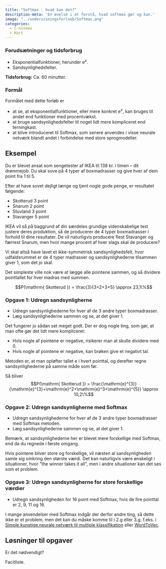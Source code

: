 ```yaml
---
title: "Softmax - hvad kan det?"
description-meta: 'En øvelse i at forstå, hvad softmax gør og kan.'
image: "../undervisningsforloeb/Softmax.png"
categories:
  - C-niveau
  - Kort
---
```


::: {.callout-caution collapse="true" appearance="minimal"}
### Forudsætninger og tidsforbrug

+ Eksponentialfunktioner, herunder $\mathrm{e}^x$.
+ Sandsynlighedsfelter.

**Tidsforbrug:** Ca. 60 minutter. 

:::

::: {.purpose}

### Formål

Formålet med dette forløb er 

* at se, at eksponentialfunktioner, eller mere konkret $\mathrm{e}^x$, kan bruges til andet end funktioner med procentvækst.
* at bruge sandsynlighedsfelter til noget lidt mere kompliceret end terningkast.
* at blive introduceret til Softmax, som senere anvendes i visse neurale netværk blandt andet i forbindelse med store sprogmodeller.

:::

## Eksempel
Du er blevet ansat som sengetester af IKEA til 138 kr. i timen -- dit drømmejob. Du skal sove på 4 typer af boxmadrasser og give hver af dem point fra 1 til 5.

Efter at have sovet dejligt længe og tjent nogle gode penge, er resultatet følgende:

* Skotterud 3 point 
* Snarum 2 point
* Stuvland 3 point
* Stavanger 5 point

IKEA vil så på baggrund af din særdeles grundige videnskabelige test justere deres produktion, så de producerer de 4 typer boxmadrasser i forhold til dine resultater. De vil naturligvis producere flest Stavanger og færrest Snarum, men hvor mange procent af hver slags skal de producere?

Vi skal altså have lavet et ikke-symmetrisk sandsynlighedsfelt, hvor udfaldsrummet er de 4 typer madrasser og sandsynlighederne tilsammen giver 1, som det jo skal.

Det simpleste ville nok være at lægge alle pointene sammen, og så dividere pointtallet for hver madras med summen. 

$$P(\mathrm{ Skotterud }) = \frac{3}{3+2+3+5} \approx 23,1\%$$


::: {.callout-note collapse="false" appearance="minimal"}
### Opgave 1: Udregn sandsynligherne
* Udregn sandsynlighederne for hver af de 3 andre typer boxmadrasser.
* Læg sandsynlighederne sammen og se, at det giver 1.

:::

Det fungerer jo sådan set meget godt. Der er dog nogle ting, som gør, at man ofte gør det lidt mere kompliceret:

* Hvis nogle af pointene er negative, risikerer man at skulle dividere med 0.
* Hvis nogle af pointene er negative, kan brøken give et negativt tal.

Metoden er, at man opløfter tallet $\mathrm{e}$ i hvert pointtal, og derefter regne sandsynlighederne på samme måde som før.

Så bliver $$P(\mathrm{ Skotterud }) = \frac{\mathrm{e}^{3}}{\mathrm{e}^{3}+\mathrm{e}^2+\mathrm{e}^3+\mathrm{e}^{5}} \approx 10,2\%$$

::: {.callout-note collapse="false" appearance="minimal"}
### Opgave 2: Udregn sandsynligherne med Softmax
* Udregn sandsynlighederne for hver af de 3 andre typer boxmadrasser med Softmax metoden.
* Læg sandsynlighederne sammen og se, at det giver 1.

:::

Bemærk, at sandsynlighederne her er blevet mere forskellige med Softmax, end da du regnede i første omgang.

Hvis pointene bliver store og forskellige, vil næsten al sandsynligheden samle sig omkring den største værdi. Det kan naturligvis være ønskeligt i situationer, hvor \"the winner takes it all\", men i andre situationer kan det ses som et problem.

::: {.callout-note collapse="false" appearance="minimal"}
### Opgave 3: Udregn sandsynligherne for store forskellige værdier
* Udregn sandsynligheden for 16 point med Softmax, hvis de fire pointtal er 2, 9, 11 og 16. 

:::

I mange anvendelser med Softmax indgår der derfor andre ting, så dette ikke er et problem, men det kan du måske komme til i 2.g eller 3.g. f.eks. i [Simple kunstige neurale netværk til multiple klassifikation](/materialer/softmax/softmax.qmd) eller [WordToVec](/materialer/sprogmodeller/word2vec.qmd).


## Løsninger til opgaver
Er det nødvendigt?

[Facitliste]{target="_blank"}.

